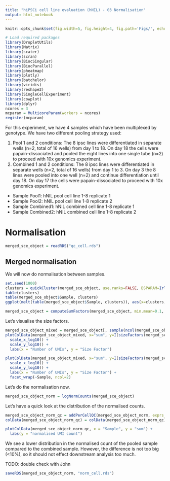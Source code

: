 ```yaml
---
title: "hiPSCi cell line evaluation (hNIL) - 03 Normalisation"
output: html_notebook
---
```


```r
knitr::opts_chunk$set(fig.width=5, fig.height=4, fig.path='Figs/', echo=FALSE, warning=FALSE, message=FALSE)
```

```r
# Load required packages
library(DropletUtils)
library(Matrix)
library(scater) 
library(scran)
library(BiocSingular)
library(BiocParallel)
library(pheatmap)
library(plotly)
library(batchelor)
library(viridis)
library(reshape2)
library(SingleCellExperiment)
library(cowplot)
library(dplyr)
ncores = 3
mcparam = MulticoreParam(workers = ncores)
register(mcparam)
```

For this experiment, we have 4 samples which have been multiplexed by genotype. We have two different pooling strategy used:

 1. Pool 1 and 2 conditions: The 8 ipsc lines were differentiated in separate wells (n=2, total of 16 wells) from day 1 to 18. On day 18 the cells were papain-dissociated and pooled the eight lines into one single tube (n=2) to proceed with 10x genomics experiment.
 2. Combined 1 and 2 conditions: The 8 ipsc lines were differentiated in separate wells (n=2, total of 16 wells) from day 1 to 3.  On day 3 the 8 lines were pooled into one well (n=2) and continue differentiation until day 18.  On day 17 the cells were papain-dissociated to proceed with 10x genomics experiment.

- Sample Pool1: hNIL pool cell line 1-8 replicate 1
- Sample Pool2: hNIL pool cell line 1-8 replicate 2
- Sample Combined1: hNIL combined cell line 1-8 replicate 1
- Sample Combined2: hNIL combined cell line 1-8 replicate 2

# Normalisation

```r
merged_sce_object = readRDS("qc_cell.rds")
```

## Merged normalisation

We will now do normalisation between samples.

```r
set.seed(1000)
clusters = quickCluster(merged_sce_object, use.ranks=FALSE, BSPARAM=IrlbaParam(), BPPARAM=mcparam)
table(clusters)
table(merged_sce_object$Sample, clusters)
ggplot(melt(table(merged_sce_object$Sample, clusters)), aes(x=clusters, y=value, fill=Var1)) + geom_bar(stat="identity") + theme_cowplot()
```

```r
merged_sce_object = computeSumFactors(merged_sce_object, min.mean=0.1, cluster=clusters, BPPARAM=mcparam)
```

Let's visualise the size factors.

```r
merged_sce_object_mixed = merged_sce_object[, sample(ncol(merged_sce_object))]
plotColData(merged_sce_object_mixed, x="sum", y=I(sizeFactors(merged_sce_object_mixed)), colour_by = "Sample") +
  scale_x_log10() +
  scale_y_log10() +
  labs(x = "Number of UMIs", y = "Size Factor") 
```

```r
plotColData(merged_sce_object_mixed, x="sum", y=I(sizeFactors(merged_sce_object_mixed)), colour_by = "Sample", other_fields = "Sample") +
  scale_x_log10() +
  scale_y_log10() +
  labs(x = "Number of UMIs", y = "Size Factor") +
  facet_wrap(~Sample, ncol=2)
```

Let's do the normalisation now.

```r
merged_sce_object_norm = logNormCounts(merged_sce_object)
```

Let's have a quick look at the distribution of the normalised counts.

```r
merged_sce_object_norm_qc = addPerCellQC(merged_sce_object_norm, exprs_values = "logcounts")
colData(merged_sce_object_norm_qc) = colData(merged_sce_object_norm_qc)[, c(1:3, (length(colData(merged_sce_object_norm))+1):length(colData(merged_sce_object_norm_qc)))]
```

```r
plotColData(merged_sce_object_norm_qc, x = "Sample", y = "sum") +
  labs(y = "normalised UMI count")
```

We see a lower distribution in the normalised count of the pooled sample compared to the combined sample. However, the difference is not too big (<10%), so it should not effect downstream analysis too much. 

TODO: double check with John

```r
saveRDS(merged_sce_object_norm, "norm_cell.rds")
```
